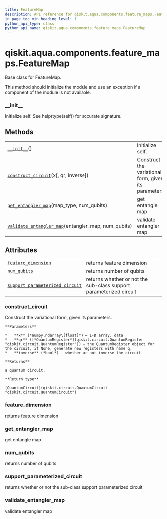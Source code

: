 ```yaml
---
title: FeatureMap
description: API reference for qiskit.aqua.components.feature_maps.FeatureMap
in_page_toc_min_heading_level: 1
python_api_type: class
python_api_name: qiskit.aqua.components.feature_maps.FeatureMap
---
```


<span id="qiskit-aqua-components-feature-maps-featuremap" />

# qiskit.aqua.components.feature\_maps.FeatureMap

<Class id="qiskit.aqua.components.feature_maps.FeatureMap" isDedicatedPage={true} github="https://github.com/qiskit-community/qiskit-aqua/tree/stable/0.8/qiskit/aqua/components/feature_maps/feature_map.py" signature="FeatureMap">
  Base class for FeatureMap.

  This method should initialize the module and use an exception if a component of the module is not available.

  ### \_\_init\_\_

  <Function id="qiskit.aqua.components.feature_maps.FeatureMap.__init__" signature="abstract __init__()">
    Initialize self. See help(type(self)) for accurate signature.
  </Function>

  ## Methods

  |                                                                                                                                                                                                         |                                                       |
  | ------------------------------------------------------------------------------------------------------------------------------------------------------------------------------------------------------- | ----------------------------------------------------- |
  | [`__init__`](#qiskit.aqua.components.feature_maps.FeatureMap.__init__ "qiskit.aqua.components.feature_maps.FeatureMap.__init__")()                                                                      | Initialize self.                                      |
  | [`construct_circuit`](#qiskit.aqua.components.feature_maps.FeatureMap.construct_circuit "qiskit.aqua.components.feature_maps.FeatureMap.construct_circuit")(x\[, qr, inverse])                          | Construct the variational form, given its parameters. |
  | [`get_entangler_map`](#qiskit.aqua.components.feature_maps.FeatureMap.get_entangler_map "qiskit.aqua.components.feature_maps.FeatureMap.get_entangler_map")(map\_type, num\_qubits)                     | get entangle map                                      |
  | [`validate_entangler_map`](#qiskit.aqua.components.feature_maps.FeatureMap.validate_entangler_map "qiskit.aqua.components.feature_maps.FeatureMap.validate_entangler_map")(entangler\_map, num\_qubits) | validate entangler map                                |

  ## Attributes

  |                                                                                                                                                                                                 |                                                                    |
  | ----------------------------------------------------------------------------------------------------------------------------------------------------------------------------------------------- | ------------------------------------------------------------------ |
  | [`feature_dimension`](#qiskit.aqua.components.feature_maps.FeatureMap.feature_dimension "qiskit.aqua.components.feature_maps.FeatureMap.feature_dimension")                                     | returns feature dimension                                          |
  | [`num_qubits`](#qiskit.aqua.components.feature_maps.FeatureMap.num_qubits "qiskit.aqua.components.feature_maps.FeatureMap.num_qubits")                                                          | returns number of qubits                                           |
  | [`support_parameterized_circuit`](#qiskit.aqua.components.feature_maps.FeatureMap.support_parameterized_circuit "qiskit.aqua.components.feature_maps.FeatureMap.support_parameterized_circuit") | returns whether or not the sub-class support parameterized circuit |

  ### construct\_circuit

  <Function id="qiskit.aqua.components.feature_maps.FeatureMap.construct_circuit" signature="abstract construct_circuit(x, qr=None, inverse=False)">
    Construct the variational form, given its parameters.

    **Parameters**

    *   **x** (*numpy.ndarray\[float]*) – 1-D array, data
    *   **qr** ([*QuantumRegister*](qiskit.circuit.QuantumRegister "qiskit.circuit.QuantumRegister")) – the QuantumRegister object for the circuit, if None, generate new registers with name q.
    *   **inverse** (*bool*) – whether or not inverse the circuit

    **Returns**

    a quantum circuit.

    **Return type**

    [QuantumCircuit](qiskit.circuit.QuantumCircuit "qiskit.circuit.QuantumCircuit")
  </Function>

  ### feature\_dimension

  <Function id="qiskit.aqua.components.feature_maps.FeatureMap.feature_dimension" signature="property feature_dimension">
    returns feature dimension
  </Function>

  ### get\_entangler\_map

  <Function id="qiskit.aqua.components.feature_maps.FeatureMap.get_entangler_map" signature="static get_entangler_map(map_type, num_qubits)">
    get entangle map
  </Function>

  ### num\_qubits

  <Function id="qiskit.aqua.components.feature_maps.FeatureMap.num_qubits" signature="property num_qubits">
    returns number of qubits
  </Function>

  ### support\_parameterized\_circuit

  <Function id="qiskit.aqua.components.feature_maps.FeatureMap.support_parameterized_circuit" signature="property support_parameterized_circuit">
    returns whether or not the sub-class support parameterized circuit
  </Function>

  ### validate\_entangler\_map

  <Function id="qiskit.aqua.components.feature_maps.FeatureMap.validate_entangler_map" signature="static validate_entangler_map(entangler_map, num_qubits)">
    validate entangler map
  </Function>
</Class>

